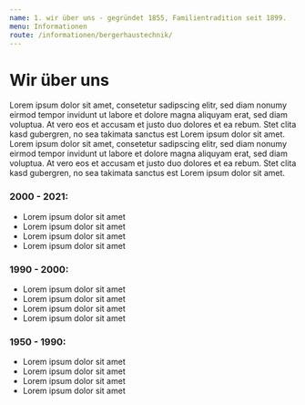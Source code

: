 ```yaml
---
name: 1. wir über uns - gegründet 1855, Familientradition seit 1899.
menu: Informationen
route: /informationen/bergerhaustechnik/
---
```


# Wir über uns

Lorem ipsum dolor sit amet, consetetur sadipscing elitr, sed diam nonumy eirmod tempor invidunt ut labore et dolore magna aliquyam erat, sed diam voluptua. At vero eos et accusam et justo duo dolores et ea rebum. Stet clita kasd gubergren, no sea takimata sanctus est Lorem ipsum dolor sit amet. Lorem ipsum dolor sit amet, consetetur sadipscing elitr, sed diam nonumy eirmod tempor invidunt ut labore et dolore magna aliquyam erat, sed diam voluptua. At vero eos et accusam et justo duo dolores et ea rebum. Stet clita kasd gubergren, no sea takimata sanctus est Lorem ipsum dolor sit amet.

### 2000 - 2021:

- Lorem ipsum dolor sit amet
- Lorem ipsum dolor sit amet
- Lorem ipsum dolor sit amet
- Lorem ipsum dolor sit amet

### 1990 - 2000:

- Lorem ipsum dolor sit amet
- Lorem ipsum dolor sit amet
- Lorem ipsum dolor sit amet
- Lorem ipsum dolor sit amet

### 1950 - 1990:

- Lorem ipsum dolor sit amet
- Lorem ipsum dolor sit amet
- Lorem ipsum dolor sit amet
- Lorem ipsum dolor sit amet
